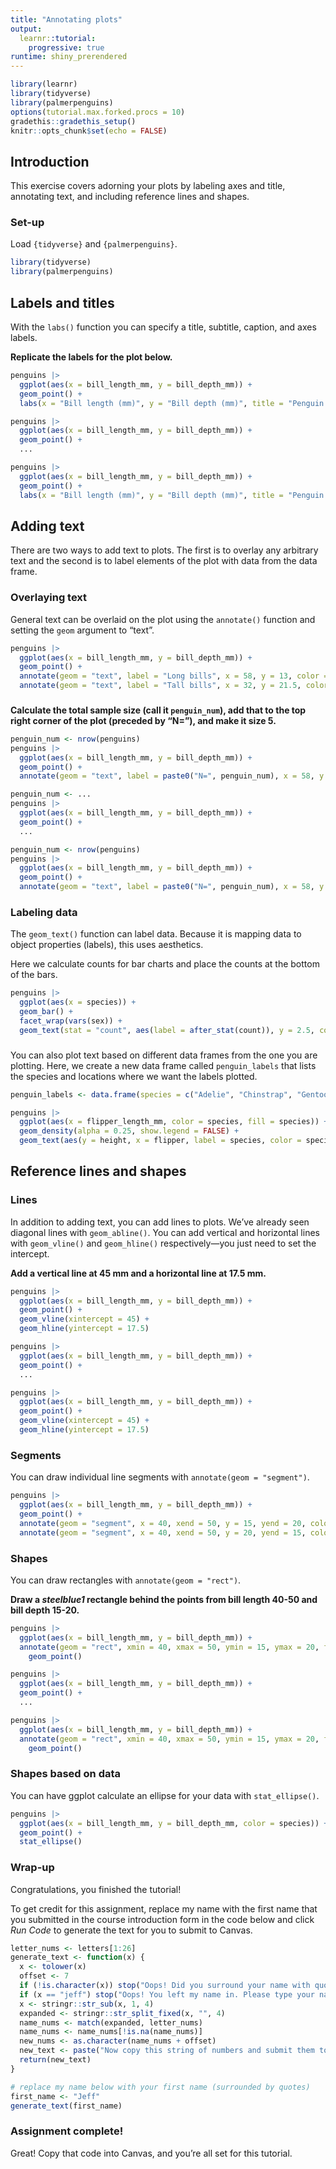 ```yaml
---
title: "Annotating plots"
output: 
  learnr::tutorial:
    progressive: true
runtime: shiny_prerendered
---
```


```r
library(learnr)
library(tidyverse)
library(palmerpenguins)
options(tutorial.max.forked.procs = 10)
gradethis::gradethis_setup()
knitr::opts_chunk$set(echo = FALSE)
```



## Introduction

This exercise covers adorning your plots by labeling axes and title, annotating text, and including reference lines and shapes.

### Set-up

Load `{tidyverse}` and `{palmerpenguins}`. 

```r
library(tidyverse)
library(palmerpenguins)
```

## Labels and titles

With the `labs()` function you can specify a title, subtitle, caption, and axes labels.

**Replicate the labels for the plot below.**

```r
penguins |> 
  ggplot(aes(x = bill_length_mm, y = bill_depth_mm)) +
  geom_point() +
  labs(x = "Bill length (mm)", y = "Bill depth (mm)", title = "Penguin bill size", subtitle = "Adelie, chinstrap, and gentoo penguins", caption = "Source: Palmer penguins")
```

```r
penguins |> 
  ggplot(aes(x = bill_length_mm, y = bill_depth_mm)) +
  geom_point() +
  ...
```

```r
penguins |> 
  ggplot(aes(x = bill_length_mm, y = bill_depth_mm)) +
  geom_point() +
  labs(x = "Bill length (mm)", y = "Bill depth (mm)", title = "Penguin bill size", subtitle = "Adelie, chinstrap, and gentoo penguins", caption = "Source: Palmer penguins")
```



## Adding text

There are two ways to add text to plots. The first is to overlay any arbitrary text and the second is to label elements of the plot with data from the data frame.

### Overlaying text

General text can be overlaid on the plot using the `annotate()` function and setting the `geom` argument to "text".

```r
penguins |> 
  ggplot(aes(x = bill_length_mm, y = bill_depth_mm)) +
  geom_point() +
  annotate(geom = "text", label = "Long bills", x = 58, y = 13, color = "blue") +
  annotate(geom = "text", label = "Tall bills", x = 32, y = 21.5, color = "blue")
```

###

**Calculate the total sample size (call it `penguin_num`), add that to the top right corner of the plot (preceded by "N="), and make it size 5.**

```r
penguin_num <- nrow(penguins)
penguins |> 
  ggplot(aes(x = bill_length_mm, y = bill_depth_mm)) +
  geom_point() +
  annotate(geom = "text", label = paste0("N=", penguin_num), x = 58, y = 21.5, size = 5)
```

```r
penguin_num <- ...
penguins |> 
  ggplot(aes(x = bill_length_mm, y = bill_depth_mm)) +
  geom_point() +
  ...
```

```r
penguin_num <- nrow(penguins)
penguins |> 
  ggplot(aes(x = bill_length_mm, y = bill_depth_mm)) +
  geom_point() +
  annotate(geom = "text", label = paste0("N=", penguin_num), x = 58, y = 21.5, size = 5)
```

### Labeling data

The `geom_text()` function can label data. Because it is mapping data to object properties (labels), this uses aesthetics.

Here we calculate counts for bar charts and place the counts at the bottom of the bars.

```r
penguins |> 
  ggplot(aes(x = species)) +
  geom_bar() +
  facet_wrap(vars(sex)) +
  geom_text(stat = "count", aes(label = after_stat(count)), y = 2.5, color = "white")
```

###

You can also plot text based on different data frames from the one you are plotting. Here, we create a new data frame called `penguin_labels` that lists the species and locations where we want the labels plotted.

```r
penguin_labels <- data.frame(species = c("Adelie", "Chinstrap", "Gentoo"), height = c(0.065, 0.06, 0.062), flipper = c(190, 200, 215))

penguins |> 
  ggplot(aes(x = flipper_length_mm, color = species, fill = species)) +
  geom_density(alpha = 0.25, show.legend = FALSE) +
  geom_text(aes(y = height, x = flipper, label = species, color = species), data = penguin_labels, show.legend = FALSE)
```


## Reference lines and shapes

### Lines

In addition to adding text, you can add lines to plots. We've already seen diagonal lines with `geom_abline()`. You can add vertical and horizontal lines with `geom_vline()` and `geom_hline()` respectively---you just need to set the intercept.

**Add a vertical line at 45 mm and a horizontal line at 17.5 mm.**

```r
penguins |> 
  ggplot(aes(x = bill_length_mm, y = bill_depth_mm)) +
  geom_point() +
  geom_vline(xintercept = 45) +
  geom_hline(yintercept = 17.5)
```

```r
penguins |> 
  ggplot(aes(x = bill_length_mm, y = bill_depth_mm)) +
  geom_point() +
  ...
```

```r
penguins |> 
  ggplot(aes(x = bill_length_mm, y = bill_depth_mm)) +
  geom_point() +
  geom_vline(xintercept = 45) +
  geom_hline(yintercept = 17.5)
```

### Segments

You can draw individual line segments with `annotate(geom = "segment")`.

```r
penguins |> 
  ggplot(aes(x = bill_length_mm, y = bill_depth_mm)) +
  geom_point() +
  annotate(geom = "segment", x = 40, xend = 50, y = 15, yend = 20, color = "red") +
  annotate(geom = "segment", x = 40, xend = 50, y = 20, yend = 15, color = "blue")
```

### Shapes

You can draw rectangles with `annotate(geom = "rect")`.

**Draw a _steelblue1_ rectangle behind the points from bill length 40-50 and bill depth 15-20.**

```r
penguins |> 
  ggplot(aes(x = bill_length_mm, y = bill_depth_mm)) +
  annotate(geom = "rect", xmin = 40, xmax = 50, ymin = 15, ymax = 20, fill = "steelblue1") +
    geom_point()
```

```r
penguins |> 
  ggplot(aes(x = bill_length_mm, y = bill_depth_mm)) +
  geom_point() +
  ...
```

```r
penguins |> 
  ggplot(aes(x = bill_length_mm, y = bill_depth_mm)) +
  annotate(geom = "rect", xmin = 40, xmax = 50, ymin = 15, ymax = 20, fill = "steelblue1") +
    geom_point()
```

### Shapes based on data

You can have ggplot calculate an ellipse for your data with `stat_ellipse()`.

```r
penguins |>
  ggplot(aes(x = bill_length_mm, y = bill_depth_mm, color = species)) +
  geom_point() +
  stat_ellipse()

```


### Wrap-up

Congratulations, you finished the tutorial!

To get credit for this assignment, replace my name with the first name that you submitted in the course introduction form in the code below and click *Run Code* to generate the text for you to submit to Canvas. 

```r
letter_nums <- letters[1:26]
generate_text <- function(x) {
  x <- tolower(x)
  offset <- 7
  if (!is.character(x)) stop("Oops! Did you surround your name with quotation marks?")
  if (x == "jeff") stop("Oops! You left my name in. Please type your name.")
  x <- stringr::str_sub(x, 1, 4)
  expanded <- stringr::str_split_fixed(x, "", 4)
  name_nums <- match(expanded, letter_nums)
  name_nums <- name_nums[!is.na(name_nums)]
  new_nums <- as.character(name_nums + offset)
  new_text <- paste("Now copy this string of numbers and submit them to Canvas:", stringr::str_c(new_nums, collapse = ""))
  return(new_text)
}
```

```r
# replace my name below with your first name (surrounded by quotes)
first_name <- "Jeff"
generate_text(first_name)
```

### Assignment complete!

Great! Copy that code into Canvas, and you're all set for this tutorial.
